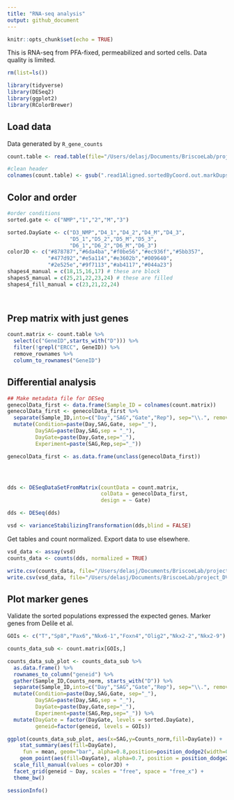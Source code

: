 ```yaml
---
title: "RNA-seq analysis"
output: github_document
---
```


```r
knitr::opts_chunk$set(echo = TRUE)
```

This is RNA-seq from PFA-fixed, permeabilized and sorted cells. Data quality is limited.


```r

rm(list=ls())

library(tidyverse)
library(DESeq2)
library(ggplot2)
library(RColorBrewer)

```

## Load data

Data generated by `R_gene_counts` 

```r

count.table <- read.table(file="/Users/delasj/Documents/BriscoeLab/project_DV_ATAC_reproduce_analysis/inputs_rna_1/Counts_DupR.featureCounts_custom.txt",header=TRUE, stringsAsFactors = FALSE)

#clean header
colnames(count.table) <- gsub(".read1Aligned.sortedByCoord.out.markDups.bam","", colnames(count.table))

```


## Color and order
```r

#order conditions
sorted.gate <- c("NMP","1","2","M","3")

sorted.DayGate <- c("D3_NMP","D4_1","D4_2","D4_M","D4_3",
                    "D5_1","D5_2","D5_M","D5_3",
                    "D6_1","D6_2","D6_M","D6_3")
colorJD <- c("#878787","#6da4ba","#f0be56","#ec936f","#5bb357",
             "#477d92","#e5a114","#e3602b","#009640",
             "#2e525e","#9f7113","#ab4117","#044a23")
shapes4_manual = c(18,15,16,17) # these are block
shapes5_manual = c(25,21,22,23,24) # these are filled
shapes4_fill_manual = c(23,21,22,24)




```

## Prep matrix with just genes

```r

count.matrix <- count.table %>%
  select(c("GeneID",starts_with("D"))) %>%
  filter(!grepl("ERCC", GeneID)) %>%
  remove_rownames %>%
  column_to_rownames("GeneID")


```
## Differential analysis

```r

## Make metadata file for DESeq
genecolData_first <- data.frame(Sample_ID = colnames(count.matrix))
genecolData_first <- genecolData_first %>% 
  separate(Sample_ID,into=c("Day","SAG","Gate","Rep"), sep="\\.", remove=FALSE) %>%
  mutate(Condition=paste(Day,SAG,Gate, sep="_"),
         DaySAG=paste(Day,SAG,sep = "_"),
         DayGate=paste(Day,Gate,sep="_"),
         Experiment=paste(SAG,Rep,sep="_")) 

genecolData_first <- as.data.frame(unclass(genecolData_first))




dds <- DESeqDataSetFromMatrix(countData = count.matrix,
                              colData = genecolData_first,
                              design = ~ Gate)

dds <- DESeq(dds)

vsd <- varianceStabilizingTransformation(dds,blind = FALSE)

```

Get tables and count normalized.
Export data to use elsewhere.

```r
vsd_data <- assay(vsd)
counts_data <- counts(dds, normalized = TRUE)

```



```r
write.csv(counts_data, file="/Users/delasj/Documents/BriscoeLab/project_DV_ATAC_reproduce_analysis/outputs_rna_1/RNA_normCounts_filter1.csv", quote=FALSE)
write.csv(vsd_data, file="/Users/delasj/Documents/BriscoeLab/project_DV_ATAC_reproduce_analysis/outputs_rna_1/RNA_vsd_filter1.csv", quote=FALSE)
```

## Plot marker genes
Validate the sorted populations expressed the expected genes. Marker genes from Delile et al. 

```r
GOIs <- c("T","Sp8","Pax6","Nkx6-1","Foxn4","Olig2","Nkx2-2","Nkx2-9")

counts_data_sub <- count.matrix[GOIs,]

counts_data_sub_plot <- counts_data_sub %>%
  as.data.frame() %>%
  rownames_to_column("geneid") %>%
  gather(Sample_ID,Counts_norm, starts_with("D")) %>%
  separate(Sample_ID,into=c("Day","SAG","Gate","Rep"), sep="\\.", remove=FALSE) %>%
  mutate(Condition=paste(Day,SAG,Gate, sep="_"),
         DaySAG=paste(Day,SAG,sep = "_"),
         DayGate=paste(Day,Gate,sep="_"),
         Experiment=paste(SAG,Rep,sep="_")) %>%
  mutate(DayGate = factor(DayGate, levels = sorted.DayGate),
         geneid=factor(geneid, levels = GOIs))

ggplot(counts_data_sub_plot, aes(x=SAG,y=Counts_norm,fill=DayGate)) +
    stat_summary(aes(fill=DayGate),
     fun = mean, geom="bar", alpha=0.8,position=position_dodge2(width=0.9,preserve = "single")) +
    geom_point(aes(fill=DayGate), alpha=0.7, position = position_dodge2(width=0.9,preserve ="single"),color="black",shape=21) +
  scale_fill_manual(values = colorJD) +
  facet_grid(geneid ~ Day, scales = "free", space = "free_x") +
  theme_bw()
```


```r
sessionInfo()
```



